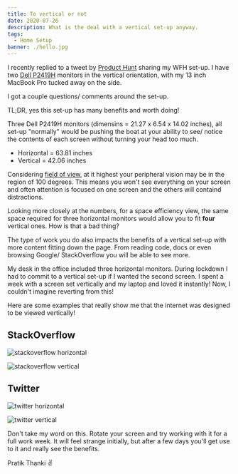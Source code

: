 ```yaml
---
title: To vertical or not
date: 2020-07-26
description: What is the deal with a vertical set-up anyway.
tags:
  - Home Setup
banner: ./hello.jpg
---
```


I recently replied to a tweet by [Product Hunt](https://twitter.com/pratik_thanki/status/1286950411107291136) 
sharing my WFH set-up. I have two [Dell P2419H](https://www.amazon.co.uk/Dell-P2419H-Monitor/dp/B07FDNTS33) monitors in the 
vertical orientation, with my 13 inch MacBook Pro tucked away on the side.

I got a couple questions/ comments around the set-up. 

TL;DR, yes this set-up has many benefits and worth doing!

Three Dell P2419H monitors (dimensins = 21.27 x 6.54 x 14.02 inches), all set-up "normally" would be pushing the 
boat at your ability to see/ notice the contents of each screen without turning your head too much.

- Horizontal = 63.81 inches
- Vertical = 42.06 inches

Considering [field of view](https://www.ncbi.nlm.nih.gov/books/NBK220/), at it highest your peripheral vision may 
be in the region of 100 degrees. This means you won't see everything on your screen and often attention is focused on one screen 
and the others will containd distractions.

Looking more closely at the numbers, for a space efficiency view, the same space required for three horizontal monitors would allow 
you to fit **four** vertical ones. How is that a bad thing?

The type of work you do also impacts the benefits of a vertical set-up with more content fitting down the page. From reading code, 
docs or even browsing Google/ StackOverflow you will be able to see more.

My desk in the office included three horizontal monitors. During lockdown I had to commit to a vertical set-up if I wanted the second screen. 
I spent a week with a screen set vertically and my laptop and loved it instantly! Now, I couldn't imagine reverting from this!

Here are some examples that really show me that the internet was designed to be viewed vertically!

## StackOverflow
![stackoverflow horizontal](./so-horizontal.png)

![stackoverflow vertical](./so-vertical.png)


## Twitter

![twitter horizontal](./twitter-horizontal.png)

![twitter vertical](./twitter-vertical.png)

Don't take my word on this. Rotate your screen and try working with it for a full work week. It will feel strange initially, 
but after a few days you'll get use to it and really see the benefits.

Pratik Thanki ✌️
